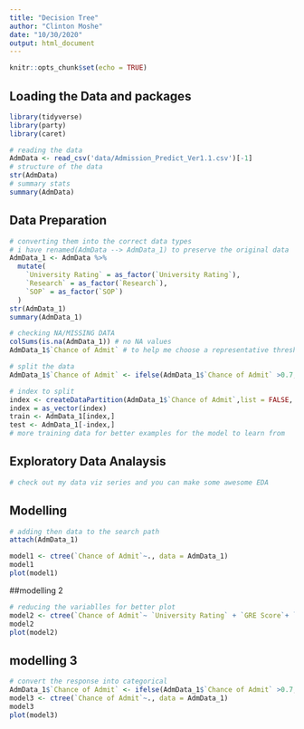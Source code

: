 ```yaml
---
title: "Decision Tree"
author: "Clinton Moshe"
date: "10/30/2020"
output: html_document
---
```


```r
knitr::opts_chunk$set(echo = TRUE)
```

## Loading the Data and packages

```r
library(tidyverse)
library(party)
library(caret)

# reading the data
AdmData <- read_csv('data/Admission_Predict_Ver1.1.csv')[-1]
# structure of the data
str(AdmData)
# summary stats
summary(AdmData)
```
## Data Preparation

```r
# converting them into the correct data types
# i have renamed(AdmData --> AdmData_1) to preserve the original data
AdmData_1 <- AdmData %>%
  mutate(
    `University Rating` = as_factor(`University Rating`),
    `Research` = as_factor(`Research`),
    `SOP` = as_factor(`SOP`)
  )
str(AdmData_1)
summary(AdmData_1)

# checking NA/MISSING DATA
colSums(is.na(AdmData_1)) # no NA values
AdmData_1$`Chance of Admit` # to help me choose a representative threshold

# split the data
AdmData_1$`Chance of Admit` <- ifelse(AdmData_1$`Chance of Admit` >0.7,1,0)

# index to split
index <- createDataPartition(AdmData_1$`Chance of Admit`,list = FALSE, p=0.8)
index = as_vector(index)
train <- AdmData_1[index,]
test <- AdmData_1[-index,]
# more training data for better examples for the model to learn from
```

## Exploratory Data Analaysis

```r
# check out my data viz series and you can make some awesome EDA
```

## Modelling

```r
# adding then data to the search path
attach(AdmData_1)

model1 <- ctree(`Chance of Admit`~., data = AdmData_1)
model1
plot(model1)
```

##modelling 2

```r
# reducing the variablles for better plot
model2 <- ctree(`Chance of Admit`~ `University Rating` + `GRE Score`+ `TOEFL Score`, data = AdmData_1)
model2
plot(model2)
```

## modelling 3

```r
# convert the response into categorical
AdmData_1$`Chance of Admit` <- ifelse(AdmData_1$`Chance of Admit` >0.7, 1, 0)
model3 <- ctree(`Chance of Admit`~., data = AdmData_1)
model3
plot(model3)

```

